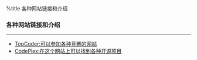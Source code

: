 %title 各种网站链接和介绍

=== 各种网站链接和介绍 ===
<hr>

* [[http://www.topcoder.com/|TopCoder:可以参加各种竞赛的网站]]
* [[http://www.codeplex.com/|CodePlex:在这个网站上可以找到各种开源项目]]
